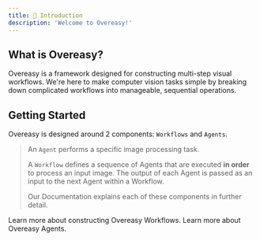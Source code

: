 ```yaml
---
title: 👋 Introduction
description: 'Welcome to Overeasy!'
---
```



## What is Overeasy?

Overeasy is a framework designed for constructing multi-step visual workflows. We're here to make computer vision tasks simple by breaking down complicated workflows into manageable, sequential operations.

## Getting Started

Overeasy is designed around 2 components: `Workflows` and `Agents`. 

> An `Agent` performs a specific image processing task.
>
> A `Workflow` defines a sequence of Agents that are executed **in order** to process an input image. The output of each Agent is passed as an input to the next Agent within a Workflow.
>
> Our Documentation explains each of these components in further detail.

<CardGroup cols={2}>
  <Card
    title="Workflows"
    icon="puzzle"
    href="/types/workflows"
  >
    Learn more about constructing Overeasy Workflows.
  </Card>
  <Card
    title="Agents"
    icon="robot"
    href="/types/agents"
  >
    Learn more about Overeasy Agents.
  </Card>
</CardGroup>
